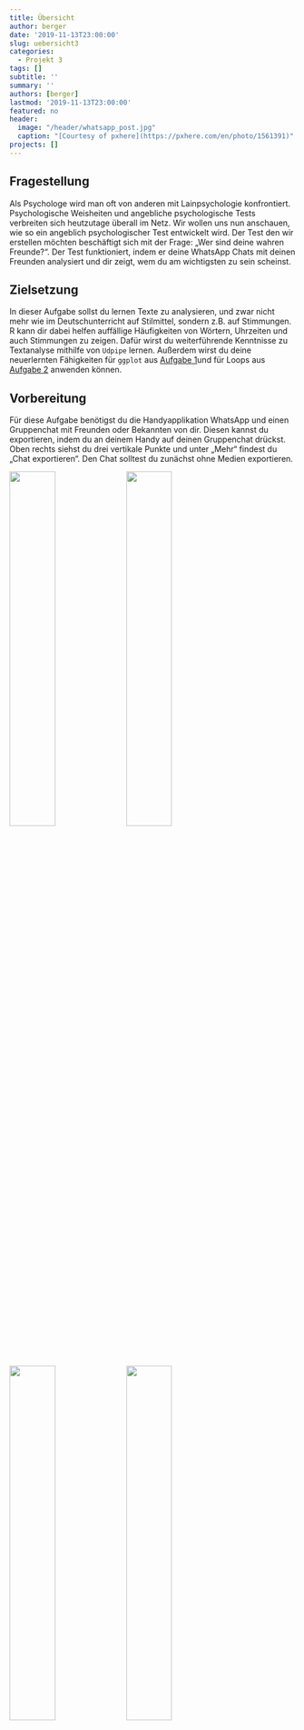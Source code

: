 ```yaml
---
title: Übersicht
author: berger
date: '2019-11-13T23:00:00'
slug: uebersicht3
categories:
  - Projekt 3
tags: []
subtitle: ''
summary: ''
authors: [berger]
lastmod: '2019-11-13T23:00:00'
featured: no
header:
  image: "/header/whatsapp_post.jpg"
  caption: "[Courtesy of pxhere](https://pxhere.com/en/photo/1561391)"
projects: []
---
```



## Fragestellung

Als Psychologe wird man oft von anderen mit Lainpsychologie konfrontiert. Psychologische Weisheiten und angebliche psychologische Tests verbreiten sich heutzutage überall im Netz. Wir wollen uns nun anschauen, wie so ein angeblich psychologischer Test entwickelt wird. Der Test den wir erstellen möchten beschäftigt sich mit der Frage: „Wer sind deine wahren Freunde?“.  Der Test funktioniert, indem er deine WhatsApp Chats mit deinen Freunden analysiert und dir zeigt, wem du am wichtigsten zu sein scheinst. 

## Zielsetzung

In dieser Aufgabe sollst du lernen Texte zu analysieren, und zwar nicht mehr wie im Deutschunterricht auf Stilmittel, sondern z.B. auf Stimmungen. R kann dir dabei helfen  auffällige Häufigkeiten von Wörtern, Uhrzeiten und auch Stimmungen zu zeigen. Dafür wirst du weiterführende Kenntnisse zu Textanalyse mithilfe von `Udpipe` lernen. Außerdem wirst du deine neuerlernten Fähigkeiten für `ggplot` aus [Aufgabe 1](/post/uebersicht1)und für Loops aus [Aufgabe 2](/post/uebersicht2) anwenden können.

## Vorbereitung

Für diese Aufgabe benötigst du die Handyapplikation WhatsApp und einen Gruppenchat mit Freunden oder Bekannten von dir.  Diesen kannst du exportieren, indem du an deinem Handy auf deinen Gruppenchat drückst. Oben rechts siehst du drei vertikale Punkte und unter „Mehr“ findest du „Chat exportieren“. Den Chat solltest du zunächst ohne Medien exportieren.

![](/post/2019-11-13-uebersicht3_files/whatsapp1.jpeg){width=40%} ![](/post/2019-11-13-uebersicht3_files/whatsapp2.jpeg){width=40%}

![](/post/2019-11-13-uebersicht3_files/whatsapp3.jpeg){width=40%} ![](/post/2019-11-13-uebersicht3_files/whatsapp4.jpeg){width=40%}


Es sollte sich ein Fenster öffnen, mit den verschiedenen Möglichkeiten die Datei zu versenden.  Du kannst dir den Text am besten per E-Mail schicken, um auch von deinem Computer auf die Datei zugreifen zu können. Lade die Textdatei auf deinen Computer und speichere sie im gleichen Ordner, in dem du auch deine R-Datei speichern möchtest.
Nun hast du eine Textdatei (.txt), in der jede Nachricht mit Name, Datum und Uhrzeit drin steht.

Um den Chat in R einzulese, brauchst du den folgenden Befehl:
```r
install.packages('rwhatsapp')
library(rwhatsapp)
raw <- rwa_read('MeineGruppe.txt')
```
Hierfür wird ein extra Packet für das Einlesen von Whatsappchats verwendet. Die Textdatei wird direkt in verschiedene Spalten zerlegt in der Uhrzeit, Absender, Nachricht und Emojis stehen.


Zur Analyse werden wir das R-Paket `Udpipe` verwenden.
Hier sind ein paar Links, die du dir zu `Udpipe` anschauen kannst. Dort findest du hilfreiche Befehle aus dem Packet. Vielleicht helfen sie dir auch, wenn du in der Aufgabe später nicht weiter kommst.

[Hier](https://towardsdatascience.com/easy-text-analysis-on-abc-news-headlines-b434e6e3b5b8) findest du eine Aufbereitung eines Datensatzes mit Udpipe und ein paar Visualisierungen der Daten. Eine Übersicht über Befehle die du mit `Udpipe` verwenden kannst findest du direkt in der [Dokumentation des Pakets](https://cran.r-project.org/web/packages/udpipe/vignettes/udpipe-annotation.html). Auf [dieser Seite](https://datascienceplus.com/introducing-udpipe-for-easy-natural-language-processing-in-r/) findest du eine sehr umfangreiche Besprechung von Sprachverarbeitung in R - was auch andere Dinge, außer `Udpipe` betrifft.



Bevor du `Udpipe` verwenden kannst musst du es installieren und laden:
 
```r
install.packages(udpipe)
library(udpipe)
model <- udpipe_download_model(language = "german")
udpipe_german <-udpipe_load_model(file = dir(pattern = 'udpipe'))

```

## Hilfe und Lösungen

Falls du nicht weiterkommst, kannst du dir kleine Denkanstöße bei [unseren Tipps](/post/tipps3/) holen. Wir bitten dich aber, dass du wirklich erst selbst probierst, das Problem zu Lösen! Wenn du fertig bist kannst du deine Lösung mit [unseren Lösungen](/post/loesungen3) vergleichen. Du musst auch nicht immer das gleiche haben, da es oft viele Wege zum Ziel gibt.

#### [Weiter zur Problemstellung](/post/problemstellung3)

